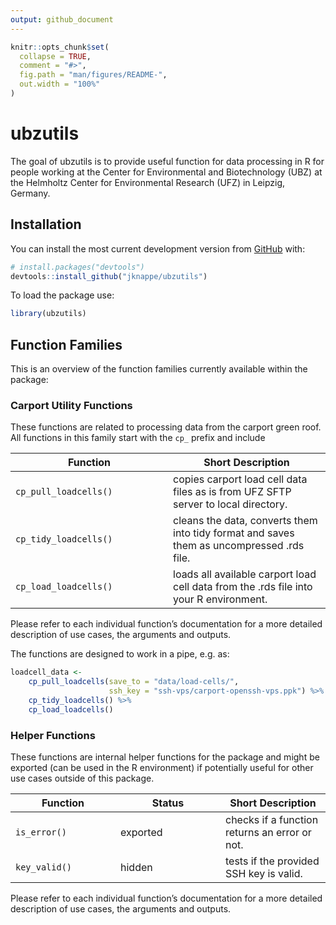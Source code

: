 ```yaml
---
output: github_document
---
```


<!-- README.md is generated from README.Rmd. Please edit that file -->

```r
knitr::opts_chunk$set(
  collapse = TRUE,
  comment = "#>",
  fig.path = "man/figures/README-",
  out.width = "100%"
)
```

# ubzutils

<!-- badges: start -->
<!-- badges: end -->

The goal of ubzutils is to provide useful function for data processing in R for people working at the Center for Environmental and Biotechnology (UBZ) at the Helmholtz Center for Environmental Research (UFZ) in Leipzig, Germany.

## Installation

You can install the most current development version from [GitHub](https://github.com/) with:

``` r
# install.packages("devtools")
devtools::install_github("jknappe/ubzutils")
```

To load the package use:

```r
library(ubzutils)
```

## Function Families

This is an overview of the function families currently available within the package:


### Carport Utility Functions

These functions are related to processing data from the carport green roof. All functions in this family start with the `cp_` prefix and include

| Function | Short Description |
|-----|-----|
| `cp_pull_loadcells()`    | copies carport load cell data files as is from UFZ SFTP server to local directory. 
| `cp_tidy_loadcells()`    | cleans the data, converts them into tidy format and saves them as uncompressed .rds file.    
| `cp_load_loadcells()`    | loads all available carport load cell data from the .rds file into your R environment.    

Please refer to each individual function's documentation for a more detailed description of use cases, the arguments and outputs.

The functions are designed to work in a pipe, e.g. as:

```r
loadcell_data <-
    cp_pull_loadcells(save_to = "data/load-cells/",
                      ssh_key = "ssh-vps/carport-openssh-vps.ppk") %>%
    cp_tidy_loadcells() %>%
    cp_load_loadcells()
```

### Helper Functions

These functions are internal helper functions for the package and might be exported (can be used in the R environment) if potentially useful for other use cases outside of this package.

| Function | Status | Short Description |
|-----|-----|-----|
| `is_error()` | exported   | checks if a function returns an error or not. 
| `key_valid()` | hidden  | tests if the provided SSH key is valid.    

Please refer to each individual function's documentation for a more detailed description of use cases, the arguments and outputs.
